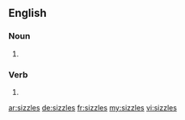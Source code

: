 ==English==

===Noun===
{{head|en|plural}}

# {{plural of|sizzle|lang=en}}

===Verb===
{{head|en}}
# {{en-third-person singular of|sizzle}}

[[ar:sizzles]]
[[de:sizzles]]
[[fr:sizzles]]
[[my:sizzles]]
[[vi:sizzles]]